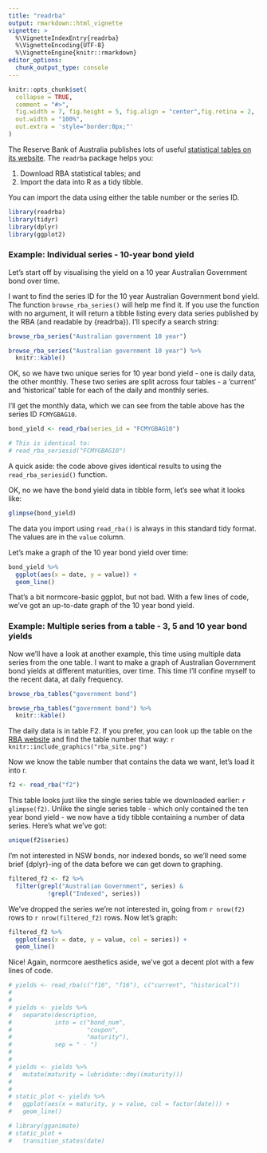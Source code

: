 ```yaml
---
title: "readrba"
output: rmarkdown::html_vignette
vignette: >
  %\VignetteIndexEntry{readrba}
  %\VignetteEncoding{UTF-8}
  %\VignetteEngine{knitr::rmarkdown}
editor_options: 
  chunk_output_type: console
---
```


```r
knitr::opts_chunk$set(
  collapse = TRUE,
  comment = "#>",
  fig.width = 7, fig.height = 5, fig.align = "center",fig.retina = 2,
  out.width = "100%",
  out.extra = 'style="border:0px;"'
)
```

The Reserve Bank of Australia publishes lots of useful [statistical tables on its website](https://rba.gov.au/statistics/tables/). The `readrba` package helps you:

1. Download RBA statistical tables; and
2. Import the data into R as a tidy tibble. 

You can import the data using either the table number or the series ID. 



```r
library(readrba)
library(tidyr)
library(dplyr)
library(ggplot2)

```
### Example: Individual series - 10-year bond yield
Let's start off by visualising the yield on a 10 year Australian Government bond over time. 

I want to find the series ID for the 10 year Australian Government bond yield. The function `browse_rba_series()` will help me find it. If you use the function with no argument, it will return a tibble listing every data series published by the RBA (and readable by {readrba}). I'll specify a search string:

```r
browse_rba_series("Australian government 10 year")
```
```r
browse_rba_series("Australian government 10 year") %>%
  knitr::kable()
```

OK, so we have two unique series for 10 year bond yield - one is daily data, the other monthly. These two series are split across four tables - a 'current' and 'historical' table for each of the daily and monthly series.

I'll get the monthly data, which we can see from the table above has the series ID `FCMYGBAG10`. 

```r
bond_yield <- read_rba(series_id = "FCMYGBAG10")

# This is identical to:
# read_rba_seriesid("FCMYGBAG10")
```

A quick aside: the code above gives identical results to using the `read_rba_seriesid()` function.

OK, no we have the bond yield data in tibble form, let's see what it looks like:

```r
glimpse(bond_yield)
```

The data you import using `read_rba()` is always in this standard tidy format. The values are in the `value` column. 

Let's make a graph of the 10 year bond yield over time:

```r
bond_yield %>%
  ggplot(aes(x = date, y = value)) +
  geom_line()

```

That's a bit normcore-basic ggplot, but not bad. With a few lines of code, we've got an up-to-date graph of the 10 year bond yield.

### Example: Multiple series from a table - 3, 5 and 10 year bond yields
Now we'll have a look at another example, this time using multiple data series from the one table. I want to make a graph of Australian Government bond yields at different maturities, over time. This time I'll confine myself to the recent data, at daily frequency. 

```r
browse_rba_tables("government bond")
```
```r
browse_rba_tables("government bond") %>%
  knitr::kable()
```

The daily data is in table F2. If you prefer, you can look up the table on the [RBA website](https://www.rba.gov.au/statistics/tables/) and find the table number that way:
`r knitr::include_graphics("rba_site.png")`

Now we know the table number that contains the data we want, let's load it into r.

```r
f2 <- read_rba("f2")
```

This table looks just like the single series table we downloaded earlier: `r glimpse(f2)`. Unlike the single series table - which only contained the ten year bond yield - we now have a tidy tibble containing a number of data series. Here's what we've got: 
```r
unique(f2$series)
```

I'm not interested in NSW bonds, nor indexed bonds, so we'll need some brief {dplyr}-ing of the data before we can get down to graphing.

```r
filtered_f2 <- f2 %>%
  filter(grepl("Australian Government", series) &
           !grepl("Indexed", series))
```

We've dropped the series we're not interested in, going from `r nrow(f2)` rows to `r nrow(filtered_f2)` rows. Now let's graph:

```r
filtered_f2 %>%
  ggplot(aes(x = date, y = value, col = series)) +
  geom_line()

```

Nice! Again, normcore aesthetics aside, we've got a decent plot with a few lines of code.


```r
# yields <- read_rba(c("f16", "f16"), c("current", "historical"))
# 
# 
# yields <- yields %>%
#   separate(description,
#            into = c("bond_num",
#                     "coupon",
#                     "maturity"),
#            sep = " - ")
# 
# 
# yields <- yields %>%
#   mutate(maturity = lubridate::dmy((maturity)))
# 
# 
# static_plot <- yields %>%
#   ggplot(aes(x = maturity, y = value, col = factor(date))) +
#   geom_line()

# library(gganimate)
# static_plot +
#   transition_states(date)

```
